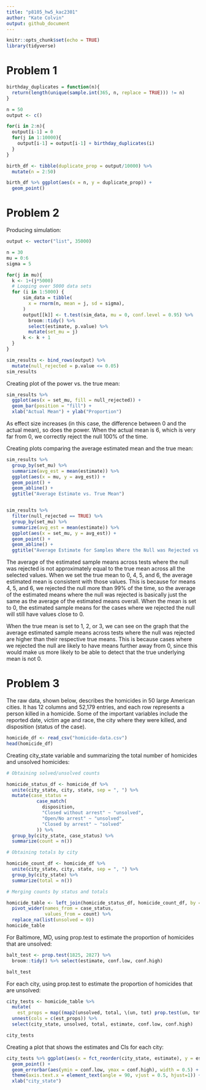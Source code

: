 ```yaml
---
title: "p8105_hw5_kac2301"
author: "Kate Colvin"
output: github_document
---
```


```r

knitr::opts_chunk$set(echo = TRUE)
library(tidyverse)

```

# Problem 1

```r

birthday_duplicates = function(n){
  return(length(unique(sample.int(365, n, replace = TRUE))) != n)
}

n = 50
output <- c()

for(i in 2:n){
  output[i-1] = 0
  for(j in 1:10000){
    output[i-1] = output[i-1] + birthday_duplicates(i)
  }
}

birth_df <- tibble(duplicate_prop = output/10000) %>% 
  mutate(n = 2:50)

birth_df %>% ggplot(aes(x = n, y = duplicate_prop)) +
  geom_point()


```


# Problem 2

Producing simulation:

```r

output <- vector("list", 35000)

n = 30
mu = 0:6
sigma = 5 

for(j in mu){
  k <- 1+(j*5000)
  # Looping over 5000 data sets 
  for (i in 1:5000) {
      sim_data = tibble(
        x = rnorm(n, mean = j, sd = sigma),
      )
      output[[k]] <- t.test(sim_data, mu = 0, conf.level = 0.95) %>% 
        broom::tidy() %>% 
        select(estimate, p.value) %>% 
        mutate(set_mu = j)
      k <- k + 1
  }
}

sim_results <- bind_rows(output) %>% 
  mutate(null_rejected = p.value <= 0.05)
sim_results

```


Creating plot of the power vs. the true mean:

```r

sim_results %>% 
  ggplot(aes(x = set_mu, fill = null_rejected)) + 
  geom_bar(position = "fill") + 
  xlab("Actual Mean") + ylab("Proportion")

```

As effect size increases (in this case, the difference between 0 and the actual mean), so does the power. When the actual mean is 6, which is very far from 0, we correctly reject the null 100% of the time. 

Creating plots comparing the average estimated mean and the true mean:

```r

sim_results %>% 
  group_by(set_mu) %>% 
  summarize(avg_est = mean(estimate)) %>% 
  ggplot(aes(x = mu, y = avg_est)) +
  geom_point() +
  geom_abline() +
  ggtitle("Average Estimate vs. True Mean")


sim_results %>% 
  filter(null_rejected == TRUE) %>% 
  group_by(set_mu) %>% 
  summarize(avg_est = mean(estimate)) %>% 
  ggplot(aes(x = set_mu, y = avg_est)) +
  geom_point() + 
  geom_abline() + 
  ggtitle("Average Estimate for Samples Where the Null was Rejected vs. True Mean")

```

The average of the estimated sample means across tests where the null was rejected is not approximately equal to the true mean across all the selected values. When we set the true mean to 0, 4, 5, and 6, the average estimated mean is consistent with those values. This is because for means 4, 5, and 6, we rejected the null more than 99% of the time, so the average of the estimated means where the null was rejected is basically just the same as the average of the estimated means overall. When the mean is set to 0, the estimated sample means for the cases where we rejected the null will still have values close to 0. 

When the true mean is set to 1, 2, or 3, we can see on the graph that the average estimated sample means across tests where the null was rejected are higher than their respective true means. This is because cases where we rejected the null are likely to have means further away from 0, since this would make us more likely to be able to detect that the true underlying mean is not 0. 



# Problem 3 

The raw data, shown below, describes the homicides in 50 large American cities. It has 12 columns and 52,179 entries, and each row represents a person killed in a homicide. Some of the important variables include the reported date, victim age and race, the city where they were killed, and disposition (status of the case).

```r

homicide_df <- read_csv("homicide-data.csv")
head(homicide_df)

```

Creating city_state variable and summarizing the total number of homicides and unsolved homicides: 

```r

# Obtaining solved/unsolved counts

homicide_status_df <- homicide_df %>% 
  unite(city_state, city, state, sep = ", ") %>% 
  mutate(case_status = 
           case_match(
             disposition, 
             "Closed without arrest" ~ "unsolved",
             "Open/No arrest" ~ "unsolved", 
             "Closed by arrest" ~ "solved"
           )) %>% 
  group_by(city_state, case_status) %>% 
  summarize(count = n())

# Obtaining totals by city 

homicide_count_df <- homicide_df %>% 
  unite(city_state, city, state, sep = ", ") %>%
  group_by(city_state) %>% 
  summarize(total = n())

# Merging counts by status and totals 

homicide_table <- left_join(homicide_status_df, homicide_count_df, by = "city_state") %>% 
  pivot_wider(names_from = case_status, 
              values_from = count) %>% 
  replace_na(list(unsolved = 0))
homicide_table

```

For Baltimore, MD, using prop.test to estimate the proportion of homicides that are unsolved:

```r

balt_test <- prop.test(1825, 2827) %>% 
  broom::tidy() %>% select(estimate, conf.low, conf.high)

balt_test

```

For each city, using prop.test to estimate the proportion of homicides that are unsolved:

```r

city_tests <- homicide_table %>% 
  mutate(
    est_props = map((map2(unsolved, total, \(un, tot) prop.test(un, tot))), broom::tidy)) %>% 
  unnest(cols = c(est_props)) %>% 
  select(city_state, unsolved, total, estimate, conf.low, conf.high)

city_tests

```

Creating a plot that shows the estimates and CIs for each city:

```r

city_tests %>% ggplot(aes(x = fct_reorder(city_state, estimate), y = estimate)) +
  geom_point() +
  geom_errorbar(aes(ymin = conf.low, ymax = conf.high), width = 0.5) +
  theme(axis.text.x = element_text(angle = 90, vjust = 0.5, hjust=1)) +
  xlab("city_state")

```


